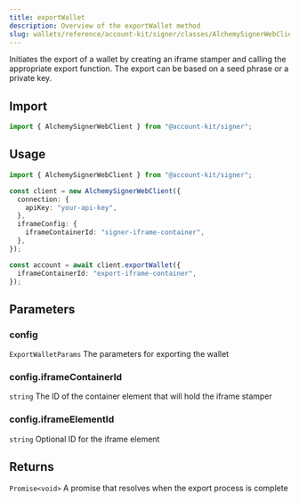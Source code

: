 ```yaml
---
title: exportWallet
description: Overview of the exportWallet method
slug: wallets/reference/account-kit/signer/classes/AlchemySignerWebClient/exportWallet
---
```




Initiates the export of a wallet by creating an iframe stamper and calling the appropriate export function.
The export can be based on a seed phrase or a private key.

## Import

```ts
import { AlchemySignerWebClient } from "@account-kit/signer";
```

## Usage

```ts
import { AlchemySignerWebClient } from "@account-kit/signer";

const client = new AlchemySignerWebClient({
  connection: {
    apiKey: "your-api-key",
  },
  iframeConfig: {
    iframeContainerId: "signer-iframe-container",
  },
});

const account = await client.exportWallet({
  iframeContainerId: "export-iframe-container",
});
```

## Parameters

### config

`ExportWalletParams`
The parameters for exporting the wallet

### config.iframeContainerId

`string`
The ID of the container element that will hold the iframe stamper

### config.iframeElementId

`string`
Optional ID for the iframe element

## Returns

`Promise<void>`
A promise that resolves when the export process is complete
